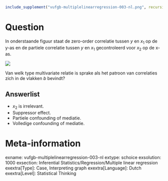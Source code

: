 ```{r, echo = FALSE, results = "hide"}
include_supplement("vufgb-multiplelinearregression-003-nl.png", recursive = TRUE)
```

Question
========
In onderstaande figuur staat de zero-order correlatie tussen $y$ en $x_1$ op de y-as en de partiele correlatie tussen $y$ en $x_1$ gecontroleerd voor $x_2$ op de x-as. 

![](vufgb-multiplelinearregression-003-nl.png)

Van welk type multivariate relatie is sprake als het patroon van correlaties zich in de vlakken *b* bevindt?

Answerlist
----------
* $x_2$ is irrelevant.
* Suppressor effect.
* Partiele confounding of mediatie.
* Volledige confounding of mediatie.

Meta-information
================
exname: vufgb-multiplelinearregression-003-nl
extype: schoice
exsolution: 1000
exsection: Inferential Statistics/Regression/Multiple linear regression
exextra[Type]: Case, Interpreting graph
exextra[Language]: Dutch
exextra[Level]: Statistical Thinking